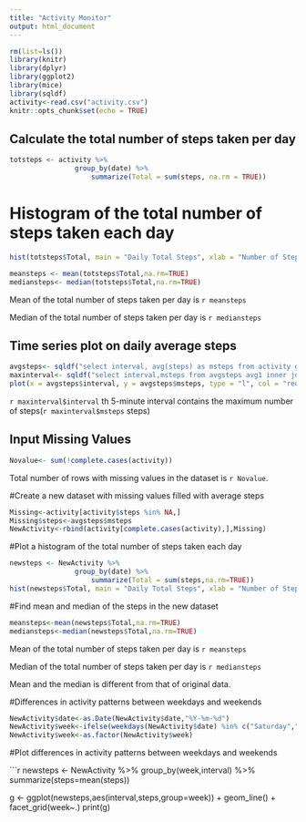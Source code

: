 ```yaml
---
title: "Activity Monitor"
output: html_document
---
```


```r
rm(list=ls())
library(knitr)
library(dplyr)
library(ggplot2)
library(mice)
library(sqldf)
activity<-read.csv("activity.csv")
knitr::opts_chunk$set(echo = TRUE)
```

## Calculate the total number of steps taken per day
```r
totsteps <- activity %>%
                group_by(date) %>%
                    summarize(Total = sum(steps, na.rm = TRUE))


```

# Histogram of the total number of steps taken each day
```r
hist(totsteps$Total, main = "Daily Total Steps", xlab = "Number of Steps", ylab = "Frequency", breaks=20, col = "red")
```

```r
meansteps <- mean(totsteps$Total,na.rm=TRUE)
mediansteps<- median(totsteps$Total,na.rm=TRUE)
```

Mean of the total number of steps taken per day is ```r meansteps```

Median of the total number of steps taken per day is ```r mediansteps```

## Time series plot on daily average steps 
```r
avgsteps<- sqldf("select interval, avg(steps) as msteps from activity group by interval", drv = 'SQLite')
maxinterval<- sqldf("select interval,msteps from avgsteps avg1 inner join (select max(msteps) as maxsteps from avgsteps) avg2 on avg1.msteps=avg2.maxsteps", drv = 'SQLite')
plot(x = avgsteps$interval, y = avgsteps$msteps, type = "l", col = "red", lwd = 2, xlab = "5-minute Time Interval", ylab = "Average Steps", main = "Time Series Plot on Daily Average Steps")

```

 ```r maxinterval$interval``` th 5-minute interval contains the maximum number of steps(```r maxinterval$msteps``` steps)

## Input Missing Values

```r
Novalue<- sum(!complete.cases(activity))
```
Total number of rows with missing values in the dataset is ```r Novalue```.

#Create a new dataset with missing values filled with average steps
```r

Missing<-activity[activity$steps %in% NA,]
Missing$steps<-avgsteps$msteps
NewActivity<-rbind(activity[complete.cases(activity),],Missing)
```

#Plot a histogram of the total number of steps taken each day 

```r
newsteps <- NewActivity %>%
                group_by(date) %>%
                    summarize(Total = sum(steps,na.rm=TRUE))
hist(newsteps$Total, main = "Daily Total Steps", xlab = "Number of Steps", ylab = "Frequency",breaks=20,  col = "red")
```

#Find mean and median of the steps in the new dataset
```r
meansteps<-mean(newsteps$Total,na.rm=TRUE)
mediansteps<-median(newsteps$Total,na.rm=TRUE)


```
Mean of the total number of steps taken per day is ```r meansteps```

Median of the total number of steps taken per day is ```r mediansteps```

Mean and the median is  different from that of original data.

#Differences in activity patterns between weekdays and weekends
```r
NewActivity$date<-as.Date(NewActivity$date,"%Y-%m-%d")
NewActivity$week<-ifelse(weekdays(NewActivity$date) %in% c("Saturday","Sunday"), "weekend", "weekday")
NewActivity$week<-as.factor(NewActivity$week)

```

#Plot differences in activity patterns between weekdays and weekends

```r

newsteps <- NewActivity %>% 
          group_by(week,interval) %>% 
          summarize(steps=mean(steps))

g <- ggplot(newsteps,aes(interval,steps,group=week)) + geom_line() + facet_grid(week~.)
print(g)

